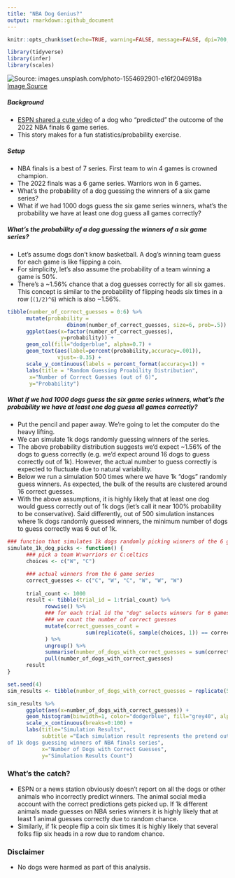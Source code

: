 ```yaml
---
title: "NBA Dog Genius?"
output: rmarkdown::github_document
---
```


```r
knitr::opts_chunk$set(echo=TRUE, warning=FALSE, message=FALSE, dpi=700, fig.cap=TRUE)
```

```r
library(tidyverse)
library(infer)
library(scales)
```

![Source: images.unsplash.com/photo-1554692901-e16f2046918a](https://images.unsplash.com/photo-1554692901-e16f2046918a?ixlib=rb-1.2.1&ixid=MnwxMjA3fDB8MHxwaG90by1wYWdlfHx8fGVufDB8fHx8&auto=format&fit=crop&w=300&q=80)  
[Image Source](images.unsplash.com/photo-1554692901-e16f2046918a)

##### Background
- [ESPN shared a cute video](https://www.youtube.com/watch?v=_cQGf5hKM4s) of a dog who "predicted" the outcome of the 2022 NBA finals 6 game series.
- This story makes for a fun statistics/probability exercise. 

##### Setup
- NBA finals is a best of 7 series. First team to win 4 games is crowned champion.
- The 2022 finals was a 6 game series. Warriors won in 6 games.
- What's the probability of a dog guessing the winners of a six game series?
- What if we had 1000 dogs guess the six game series winners, what's the probability we have at least one dog guess all games correctly?

##### What's the probability of a dog guessing the winners of a six game series?
- Let's assume dogs don't know basketball. A dog's winning team guess for each game is like flipping a coin.
- For simplicity, let's also assume the probability of a team winning a game is 50%.
- There's a ~1.56% chance that a dog guesses correctly for all six games. This concept is similar to the probability of flipping heads six times in a row (`(1/2)^6`) which is also ~1.56%. 

```r
tibble(number_of_correct_guesses = 0:6) %>%
      mutate(probability =  
                   dbinom(number_of_correct_guesses, size=6, prob=.5)) %>%
      ggplot(aes(x=factor(number_of_correct_guesses),
                 y=probability)) +
      geom_col(fill="dodgerblue", alpha=0.7) +
      geom_text(aes(label=percent(probability,accuracy=.001)),
                vjust=-0.35) +
      scale_y_continuous(labels = percent_format(accuracy=1)) +
      labs(title = "Random Guessing Proability Distribution",
       x="Number of Correct Guesses (out of 6)",
       y="Probability")
```

##### What if we had 1000 dogs guess the six game series winners, what's the probability we have at least one dog guess all games correctly?
- Put the pencil and paper away. We're going to let the computer do the heavy lifting. 
- We can simulate 1k dogs randomly guessing winners of the series.
- The above probability distribution suggests we'd expect ~1.56% of the dogs to guess correctly (e.g. we'd expect around 16 dogs to guess correctly out of 1k). However, the actual number to guess correctly is expected to fluctuate due to natural variability.
- Below we run a simulation 500 times where we have 1k "dogs" randomly guess winners. As expected, the bulk of the results are clustered around 16 correct guesses. 
- With the above assumptions, it is highly likely that at least one dog would guess correctly out of 1k dogs (let's call it near 100% probability to be conservative). Said differently, out of 500 simulation instances where 1k dogs randomly guessed winners, the minimum number of dogs to guess correctly was 6 out of 1k.

```r
### function that simulates 1k dogs randomly picking winners of the 6 game series
simulate_1k_dog_picks <- function() {
      ### pick a team W:warriors or C:celtics
      choices <- c("W", "C")

      ### actual winners from the 6 game series
      correct_guesses <- c("C", "W", "C", "W", "W", "W")
      
      trial_count <- 1000
      result <- tibble(trial_id = 1:trial_count) %>%
            rowwise() %>%
            ### for each trial id the "dog" selects winners for 6 games and 
            ### we count the number of correct guesses
            mutate(correct_guesses_count = 
                         sum(replicate(6, sample(choices, 1)) == correct_guesses)
            ) %>%
            ungroup() %>%
            summarise(number_of_dogs_with_correct_guesses = sum(correct_guesses_count==6)) %>%
            pull(number_of_dogs_with_correct_guesses)
      result
}

set.seed(4)
sim_results <- tibble(number_of_dogs_with_correct_guesses = replicate(500, simulate_1k_dog_picks()))

sim_results %>%
      ggplot(aes(x=number_of_dogs_with_correct_guesses)) +
      geom_histogram(binwidth=1, color="dodgerblue", fill="grey40", alpha = 0.7) +
      scale_x_continuous(breaks=0:100) +
      labs(title="Simulation Results",
           subtitle ="Each simulation result represents the pretend outcome
of 1k dogs guessing winners of NBA finals series",
           x="Number of Dogs with Correct Guesses",
           y="Simulation Results Count")
```

### What's the catch?
- ESPN or a news station obviously doesn't report on all the dogs or other animals who incorrectly predict winners. The animal social media account with the correct predictions gets picked up. If 1k different animals made guesses on NBA series winners it is highly likely that at least 1 animal guesses correctly due to random chance.
- Similarly, if 1k people flip a coin six times it is highly likely that several folks flip six heads in a row due to random chance.

### Disclaimer
- No dogs were harmed as part of this analysis.



